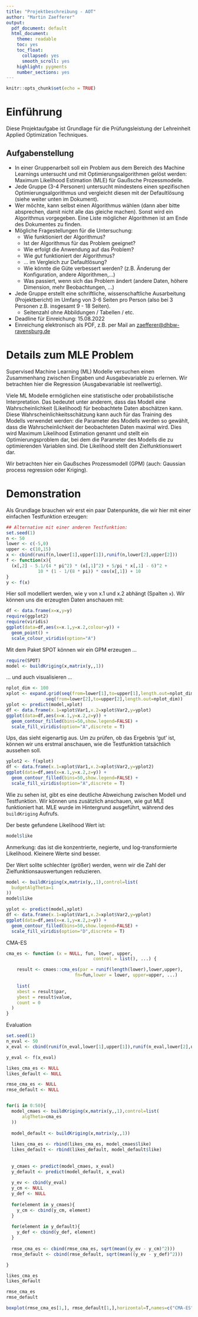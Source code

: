 ```yaml
---
title: "Projektbeschreibung - AOT"
author: "Martin Zaefferer"
output:
  pdf_document: default
  html_document: 
    theme: readable
    toc: yes
    toc_float:
      collapsed: yes
      smooth_scroll: yes
    highlight: pygments
    number_sections: yes
---
```


```r
knitr::opts_chunk$set(echo = TRUE)
```

# Einführung
Diese Projektaufgabe ist Grundlage für die Prüfungsleistung der Lehreinheit Applied Optimization Techniques.

## Aufgabenstellung
- In einer Gruppenarbeit soll ein Problem aus dem Bereich des Machine Learnings 
untersucht und mit Optimierungsalgorithmen gelöst werden: Maximum Likelihood Estimation (MLE)
für Gaußsche Prozessmodelle.
- Jede Gruppe (3-4 Personen) untersucht mindestens einen spezifischen Optimierungsalgorithmus und vergleicht diesen mit der Defaultlösung (siehe weiter unten im Dokument).
- Wer möchte, kann selbst einen Algorithmus wählen (dann aber bitte absprechen,
damit nicht alle das gleiche machen). Sonst wird ein Algorithmus vorgegeben.
Eine Liste möglicher Algorithmen ist am Ende des Dokumentes zu finden.
- Mögliche Fragestellungen für die Untersuchung:
    - Wie funktioniert der Algorithmus?
    - Ist der Algorithmus für das Problem geeignet?
    - Wie erfolgt die Anwendung auf das Problem?
    - \textbf{Empirische Untersuchung:} Wie *gut* funktioniert der Algorithmus?
    - ... im Vergleich zur Defaultlösung?
    - Wie könnte die Güte verbessert werden? (z.B. Änderung der Konfiguration, andere Algorithmen,...)
    - Was passiert, wenn sich das Problem ändert (andere Daten, höhere Dimension, mehr Beobachtungen, ...)
- Jede Gruppe erstellt eine schriftliche, wissenschaftliche Ausarbeitung (Projektbericht) im Umfang von 3-6 Seiten pro Person (also bei 3 Personen z.B. insgesamt 9 - 18 Seiten).
    - Seitenzahl ohne Abbildungen / Tabellen / etc.
- Deadline für Einreichung: 15.08.2022
- Einreichung elektronisch als PDF, z.B. per Mail an [zaefferer\@dhbw-ravensburg.de](mailto:zaefferer@dhbw-ravensburg.de){.email}

# Details zum MLE Problem
Supervised Machine Learning (ML) Modelle versuchen einen Zusammenhang zwischen
Eingaben und Ausgabevariable zu erlernen. Wir betrachten hier die Regression
(Ausgabevariable ist reellwertig).

Viele ML Modelle ermöglichen eine statistische oder probabilistische Interpretation.
Das bedeutet unter anderem, dass das Modell eine Wahrscheinlichkeit (Likelihood) für beobachtete Daten abschätzen kann.
Diese Wahrscheinlichkeitsschätzung kann auch für das Training des Modells verwendet werden:
die Parameter des Modells werden so gewählt, dass die Wahrscheinlichkeit der beobachteten
Daten maximal wird. Dies wird Maximum Likelihood Estimation genannt
und stellt ein Optimierungsproblem dar, bei dem die Parameter des Modells
die zu optimierenden Variablen sind. 
Die Likelihood stellt den Zielfunktionswert dar.

Wir betrachten hier ein Gaußsches Prozessmodell (GPM) (auch: Gaussian process regression oder Kriging).

# Demonstration

Als Grundlage brauchen wir erst ein paar Datenpunkte, die wir hier mit
einer einfachen Testfunktion erzeugen:
```r
## Alternative mit einer anderen Testfunktion:
set.seed(1)
n <- 50
lower <- c(-5,0)
upper <- c(10,15)
x <- cbind(runif(n,lower[1],upper[1]),runif(n,lower[2],upper[2]))
f <- function(x){
  (x[,2] - 5.1/(4 * pi^2) * (x[,1]^2) + 5/pi * x[,1] - 6)^2 + 
            10 * (1 - 1/(8 * pi)) * cos(x[,1]) + 10
}
y <- f(x)
```

Hier soll modelliert werden, wie y von x.1 und x.2 abhängt (Spalten `x`).
Wir können uns die erzeugten Daten anschauen mit:

```r
df <- data.frame(x=x,y=y)
require(ggplot2)
require(viridis)
ggplot(data=df,aes(x=x.1,y=x.2,colour=y)) +
  geom_point() +
  scale_colour_viridis(option="A")
```

Mit dem Paket SPOT können wir ein GPM erzeugen ...

```r
require(SPOT)
model <- buildKriging(x,matrix(y,,1))
```

... und auch visualisieren ...
```r
nplot_dim <- 100
xplot <- expand.grid(seq(from=lower[1],to=upper[1],length.out=nplot_dim),
               seq(from=lower[2],to=upper[2],length.out=nplot_dim))
yplot <- predict(model,xplot)
df <- data.frame(x.1=xplot$Var1,x.2=xplot$Var2,y=yplot)
ggplot(data=df,aes(x=x.1,y=x.2,z=y)) +
  geom_contour_filled(bins=50,show.legend=FALSE) +
  scale_fill_viridis(option="A",discrete = T)
```

Ups, das sieht eigenartig aus.
Um zu prüfen, ob das Ergebnis 'gut' ist, können wir uns erstmal anschauen, wie die Testfunktion tatsächlich aussehen soll.

```r
yplot2 <- f(xplot)
df <- data.frame(x.1=xplot$Var1,x.2=xplot$Var2,y=yplot2)
ggplot(data=df,aes(x=x.1,y=x.2,z=y)) +
  geom_contour_filled(bins=50,show.legend=FALSE) +
  scale_fill_viridis(option="A",discrete = T)
```
Wie zu sehen ist, gibt es eine deutliche Abweichung zwischen Modell und Testfunktion.
Wir können uns zusätzlich anschauen, wie gut MLE funktioniert hat.
MLE wurde im Hintergrund ausgeführt, während des `buildKriging` 
Aufrufs.

Der beste gefundene Likelihood Wert ist:
```r
model$like
```
Anmerkung: das ist die konzentrierte, negierte, und log-transformierte Likelihood.
Kleinere Werte sind besser.


Der Wert sollte schlechter (größer) werden, wenn wir die Zahl der Zielfunktionsauswertungen reduzieren.

```r
model <- buildKriging(x,matrix(y,,1),control=list(
  budgetAlgTheta=1
))
model$like
```


```r
yplot <- predict(model,xplot)
df <- data.frame(x.1=xplot$Var1,x.2=xplot$Var2,y=yplot)
ggplot(data=df,aes(x=x.1,y=x.2,z=y)) +
  geom_contour_filled(bins=50,show.legend=FALSE) +
  scale_fill_viridis(option="D",discrete = T)
```

CMA-ES

```r
cma_es <- function (x = NULL, fun, lower, upper, 
                                 control = list(), ...) {

    result <- cmaes::cma_es(par = runif(length(lower),lower,upper),
                          fn=fun,lower = lower, upper=upper, ...)
    
    list(
    xbest = result$par, 
    ybest = result$value, 
    count = 0
  )
}
```

Evaluation

```r
set.seed(1)
n_eval <- 50
x_eval <- cbind(runif(n_eval,lower[1],upper[1]),runif(n_eval,lower[2],upper[2]))

y_eval <- f(x_eval)
```



```r

likes_cma_es <- NULL
likes_default <- NULL

rmse_cma_es <- NULL
rmse_default <- NULL


for(i in 0:50){
  model_cmaes <- buildKriging(x,matrix(y,,1),control=list(
      algTheta=cma_es
  ))
    
  model_default <- buildKriging(x,matrix(y,,1))
  
  likes_cma_es <- rbind(likes_cma_es, model_cmaes$like)
  likes_default <- rbind(likes_default, model_default$like)
  
  
  y_cmaes <- predict(model_cmaes, x_eval)
  y_default <- predict(model_default, x_eval)
  
  y_ev <- cbind(y_eval)
  y_cm <- NULL
  y_def <- NULL
  
  for(element in y_cmaes){
    y_cm <- cbind(y_cm, element)
  }
  
  for(element in y_default){
    y_def <- cbind(y_def, element)
  }
  
  rmse_cma_es <- cbind(rmse_cma_es, sqrt(mean((y_ev - y_cm)^2)))
  rmse_default <- cbind(rmse_default, sqrt(mean((y_ev - y_def)^2)))

}

likes_cma_es
likes_default

rmse_cma_es
rmse_default

```


```r

boxplot(rmse_cma_es[1,], rmse_default[1,],horizontal=T,names=c("CMA-ES","Default"))

```
